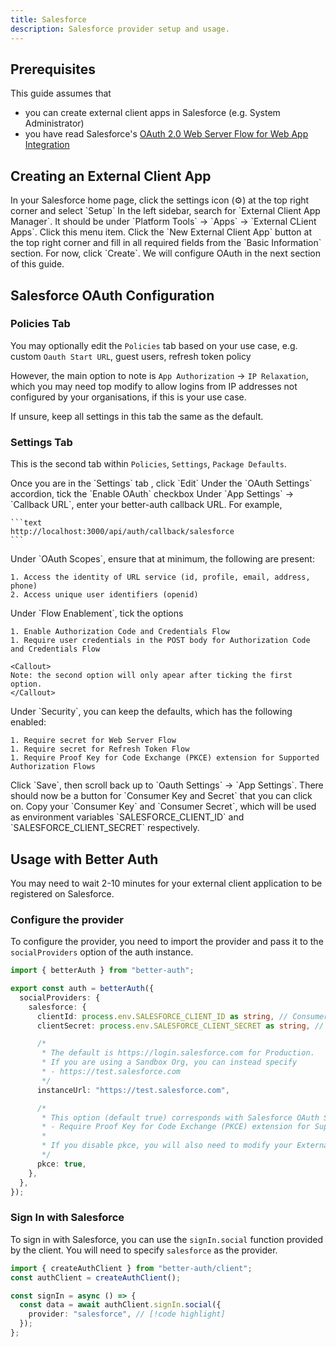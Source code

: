 ```yaml
---
title: Salesforce
description: Salesforce provider setup and usage.
---
```


## Prerequisites

This guide assumes that

- you can create external client apps in Salesforce (e.g. System Administrator)
- you have read Salesforce's [OAuth 2.0 Web Server Flow for Web App Integration](https://help.salesforce.com/s/articleView?id=sf.remoteaccess_oauth_web_server_flow.htm)

## Creating an External Client App

<Steps>
<Step> 
  In your Salesforce home page, click the settings icon (⚙️) at the top right corner and select `Setup`
</Step>

<Step>
  In the left sidebar, search for `External Client App Manager`. It should be
  under `Platform Tools` -> `Apps` -> `External CLient Apps`. Click this menu
  item.
</Step>

<Step>
  Click the `New External Client App` button at the top right corner and fill in
  all required fields from the `Basic Information` section.
</Step>

<Step>
  For now, click `Create`. We will configure OAuth in the next section of this
  guide.
</Step>

</Steps>

## Salesforce OAuth Configuration

### Policies Tab

You may optionally edit the `Policies` tab based on your use case, e.g. custom `Oauth Start URL`,
guest users, refresh token policy

However, the main option to note is `App Authorization` -> `IP Relaxation`, which you may need top
modify to allow logins from IP addresses not configured by your organisations, if this is your
use case.

If unsure, keep all settings in this tab the same as the default.

### Settings Tab

This is the second tab within `Policies`, `Settings`, `Package Defaults`.

<Steps>
  <Step>Once you are in the `Settings` tab , click `Edit`</Step>
  <Step>
    Under the `OAuth Settings` accordion, tick the `Enable OAuth` checkbox
  </Step>
  <Step>
    Under `App Settings` -> `Callback URL`, enter your better-auth callback URL.
    For example,

    ```text
    http://localhost:3000/api/auth/callback/salesforce
    ```

  </Step>
  <Step>
    Under `OAuth Scopes`, ensure that at minimum, the following are present:
    
    1. Access the identity of URL service (id, profile, email, address, phone)
    2. Access unique user identifiers (openid)

  </Step>
  <Step>
    Under `Flow Enablement`, tick the options

    1. Enable Authorization Code and Credentials Flow
    1. Require user credentials in the POST body for Authorization Code and Credentials Flow

    <Callout>
    Note: the second option will only apear after ticking the first option.
    </Callout>

  </Step>

  <Step>
    Under `Security`, you can keep the defaults, which has the following enabled:

    1. Require secret for Web Server Flow
    1. Require secret for Refresh Token Flow
    1. Require Proof Key for Code Exchange (PKCE) extension for Supported Authorization Flows

  </Step>
  <Step>
    Click `Save`, then scroll back up to `Oauth Settings` -> `App Settings`. There
    should now be a button for `Consumer Key and Secret` that you can click on.
  </Step>
  <Step>
    Copy your `Consumer Key` and `Consumer Secret`, which will be used as environment
    variables `SALESFORCE_CLIENT_ID` and `SALESFORCE_CLIENT_SECRET` respectively.
  </Step>

  </Steps>
  
## Usage with Better Auth

<Callout>
  You may need to wait 2-10 minutes for your external client application to be
  registered on Salesforce.
</Callout>

<Steps>

<Step>

### Configure the provider

To configure the provider, you need to import the provider and pass it to the `socialProviders` option of the auth instance.

```ts title="auth.ts"
import { betterAuth } from "better-auth";

export const auth = betterAuth({
  socialProviders: {
    salesforce: {
      clientId: process.env.SALESFORCE_CLIENT_ID as string, // Consumer Key [!code highlight]
      clientSecret: process.env.SALESFORCE_CLIENT_SECRET as string, // Consumer Secret [!code highlight]

      /*
       * The default is https://login.salesforce.com for Production.
       * If you are using a Sandbox Org, you can instead specify
       * - https://test.salesforce.com
       */
      instanceUrl: "https://test.salesforce.com",

      /*
       * This option (default true) corresponds with Salesforce OAuth Security option:
       * - Require Proof Key for Code Exchange (PKCE) extension for Supported Authorization Flows
       *
       * If you disable pkce, you will also need to modify your External Client App.
       */
      pkce: true,
    },
  },
});
```

</Step>

<Step>

### Sign In with Salesforce

To sign in with Salesforce, you can use the `signIn.social` function provided by the client.
You will need to specify `salesforce` as the provider.

```ts title="auth-client.ts"
import { createAuthClient } from "better-auth/client";
const authClient = createAuthClient();

const signIn = async () => {
  const data = await authClient.signIn.social({
    provider: "salesforce", // [!code highlight]
  });
};
```

</Step>

</Steps>
